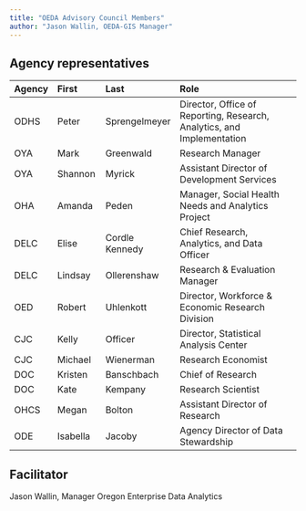 ```yaml
---
title: "OEDA Advisory Council Members"
author: "Jason Wallin, OEDA-GIS Manager"
---
```


## Agency representatives

| Agency | First | Last | Role |
|:--|:----|:----|:--------------|
| ODHS | Peter    | Sprengelmeyer  | Director, Office of Reporting, Research, Analytics, and Implementation | 
| OYA	 | Mark     | Greenwald      | Research Manager |
| OYA	 | Shannon  | Myrick         | Assistant Director of Development Services |
| OHA	 | Amanda   | Peden		       | Manager, Social Health Needs and Analytics Project	|
| DELC | Elise    | Cordle Kennedy | Chief Research, Analytics, and Data Officer	| 
| DELC | Lindsay  | Ollerenshaw	   | Research & Evaluation Manager	| 
| OED	 | Robert   | Uhlenkott		   | Director, Workforce & Economic Research Division	| 
| CJC	 | Kelly    | Officer		     | Director, Statistical Analysis Center	| 
| CJC	 | Michael  | Wienerman  	   | Research Economist |	
| DOC	 | Kristen  | Banschbach		 | Chief of Research	 | 
| DOC	 | Kate     | Kempany		     | Research Scientist |	
| OHCS | Megan    | Bolton         | Assistant Director of Research |	
| ODE  | Isabella | Jacoby         | Agency Director of Data Stewardship | 


## Facilitator

Jason Wallin, Manager
Oregon Enterprise Data Analytics